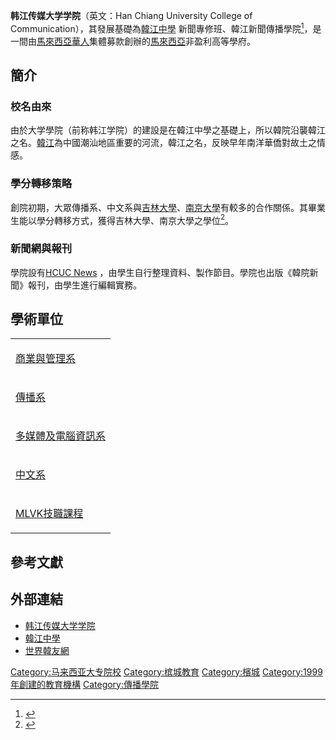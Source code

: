 {{Infobox School
| name        = 韩江传媒大学学院
| other_name  = Han Chiang University College of Communication
| image       = 
| motto       = 
| established = 1999年
| type        = 私立大学学院
| religion    = 
| affiliation = 
| district    = {{MAL}}[[檳城|檳城]]
| courses     = 專業文憑課程<br/>雙聯學士課程
| chancellor  = 丹斯里拿督斯里陈国平局绅
| vice_chancellor= 马国辉博士
| college     = 
| magazine    = [http://gbgerakbudaya.com/bookshop/index.php?main_page=product_book_info&products_id=936 韓江學報]
| address     = Lim Lean Teng Road, 11600 Penang.
| tel         = +604-2831088
| fax         = 
| mail        = 
| website     = http://www.hcu.edu.my/
|telephone=}}

'''韩江传媒大学学院'''（英文：Han Chiang University College of Communication），其發展基礎為[http://www.hchs.edu.my/ 韓江中學] {{Wayback|url=http://www.hchs.edu.my/ |date=20210506234459 }}新聞專修班、韓江新聞傳播學院<ref>{{Cite web |url=http://seekiancheah.blogspot.com/2008/11/blog-post_25.html |title=馬來西亞韓江學院創辦之研究 |access-date=2012-02-25 |archive-date=2020-02-23 |archive-url=https://web.archive.org/web/20200223062948/http://seekiancheah.blogspot.com/2008/11/blog-post_25.html |dead-url=no }}</ref>，是一間由[[馬來西亞|馬來西亞]][[華人|華人]]集體募款創辦的[[馬來西亞|馬來西亞]]非盈利高等學府。

== 簡介 ==
=== 校名由來 ===
由於大学學院（前称韩江学院）的建設是在韓江中學之基礎上，所以韓院沿襲韓江之名。[[韓江|韓江]]為中國潮汕地區重要的河流，韓江之名，反映早年南洋華僑對故土之情感。

=== 學分轉移策略 ===
創院初期，大眾傳播系、中文系與[[吉林大學|吉林大學]]、[[南京大學|南京大學]]有較多的合作關係。其畢業生能以學分轉移方式，獲得吉林大學、南京大學之學位<ref>{{Cite web |url=http://seekiancheah.blogspot.com/2008/11/blog-post_25.html |title=四、韓江學院的發展 |access-date=2012-02-25 |archive-date=2020-02-23 |archive-url=https://web.archive.org/web/20200223062948/http://seekiancheah.blogspot.com/2008/11/blog-post_25.html |dead-url=no }}</ref>。

=== 新聞網與報刊 ===
學院設有[http://hanchiangnews.com/cn/ HCUC News] {{Wayback|url=http://hanchiangnews.com/cn/ |date=20210122212546 }}，由學生自行整理資料、製作節目。學院也出版《韓院新聞》報刊，由學生進行編輯實務。

== 學術單位 ==
{| class="wikitable"
|-
| [https://web.archive.org/web/20111231192258/http://hju.edu.my/cn_hcc_Academics.php#ShowContentPlace 商業與管理系]
|-
| [https://web.archive.org/web/20111231192258/http://hju.edu.my/cn_hcc_Academics.php#ShowContentPlace 傳播系]
|-
| [https://web.archive.org/web/20111231192258/http://hju.edu.my/cn_hcc_Academics.php#ShowContentPlace 多媒體及電腦資訊系]
|-
| [https://web.archive.org/web/20111231192258/http://hju.edu.my/cn_hcc_Academics.php#ShowContentPlace 中文系]
|-
| [https://web.archive.org/web/20111231192258/http://hju.edu.my/cn_hcc_Academics.php#ShowContentPlace MLVK技職課程]
|}

== 參考文獻 ==
<div class="references-small">
{{reflist|2}}
</div>

== 外部連結 ==
* [http://www.hcu.edu.my/ 韩江传媒大学学院] {{Wayback|url=http://www.hcu.edu.my/ |date=20210507025107 }}
* [http://www.hchs.edu.my/ 韓江中學] {{Wayback|url=http://www.hchs.edu.my/ |date=20210506234459 }}
* [http://www.hc-global.org/topic.php 世界韓友網] {{Wayback|url=http://www.hc-global.org/topic.php |date=20150219214311 }}

{{马来西亚高等学府}}

[[Category:马来西亚大专院校|Category:马来西亚大专院校]]
[[Category:槟城教育|Category:槟城教育]]
[[Category:檳城|Category:檳城]]
[[Category:1999年創建的教育機構|Category:1999年創建的教育機構]]
[[Category:傳播學院|Category:傳播學院]]